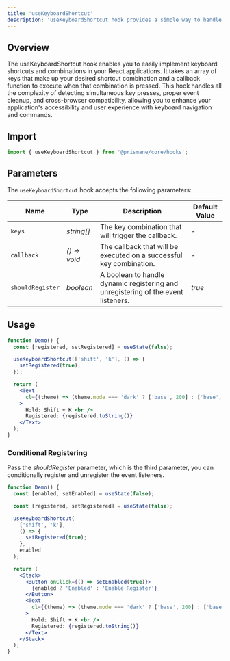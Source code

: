 ---
title: 'useKeyboardShortcut'
description: 'useKeyboardShortcut hook provides a simple way to handle key combinations.'
---

## Overview
The useKeyboardShortcut hook enables you to easily implement keyboard shortcuts and combinations in your React applications. It takes an array of keys that make up your desired shortcut combination and a callback function to execute when that combination is pressed. This hook handles all the complexity of detecting simultaneous key presses, proper event cleanup, and cross-browser compatibility, allowing you to enhance your application's accessibility and user experience with keyboard navigation and commands.


## Import

```js
import { useKeyboardShortcut } from '@prismane/core/hooks';
```

## Parameters

The `useKeyboardShortcut` hook accepts the following parameters:

| Name             | Type         | Description                                                                       | Default Value |
| ---------------- | ------------ | --------------------------------------------------------------------------------- | ------------- |
| `keys`           | _string[]_   | The key combination that will trigger the callback.                               | -             |
| `callback`       | _() => void_ | The callback that will be executed on a successful key combination.               | -             |
| `shouldRegister` | _boolean_    | A boolean to handle dynamic registering and unregistering of the event listeners. | _true_        |

## Usage

```jsx preview
function Demo() {
  const [registered, setRegistered] = useState(false);

  useKeyboardShortcut(['shift', 'k'], () => {
    setRegistered(true);
  });

  return (
    <Text
      cl={(theme) => (theme.mode === 'dark' ? ['base', 200] : ['base', 700])}
    >
      Hold: Shift + K <br />
      Registered: {registered.toString()}
    </Text>
  );
}
```

### Conditional Registering

Pass the _shouldRegister_ parameter, which is the third parameter, you can conditionally register and unregister the event listeners.

```jsx preview
function Demo() {
  const [enabled, setEnabled] = useState(false);

  const [registered, setRegistered] = useState(false);

  useKeyboardShortcut(
    ['shift', 'k'],
    () => {
      setRegistered(true);
    },
    enabled
  );

  return (
    <Stack>
      <Button onClick={() => setEnabled(true)}>
        {enabled ? 'Enabled' : 'Enable Register'}
      </Button>
      <Text
        cl={(theme) => (theme.mode === 'dark' ? ['base', 200] : ['base', 700])}
      >
        Hold: Shift + K <br />
        Registered: {registered.toString()}
      </Text>
    </Stack>
  );
}
```
